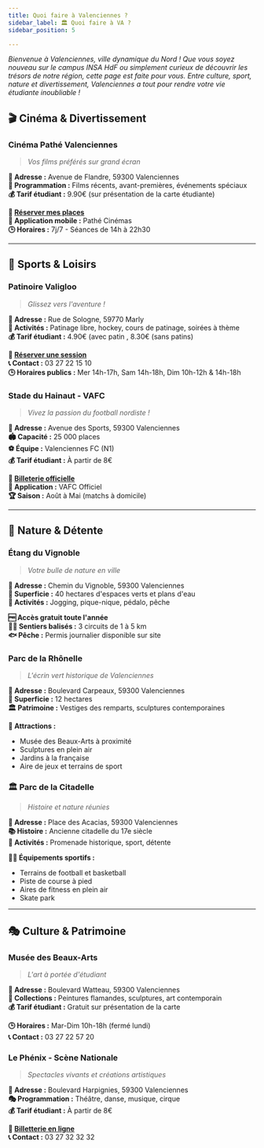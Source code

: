 ```yaml
---
title: Quoi faire à Valenciennes ?
sidebar_label: 🏛️ Quoi faire à VA ?
sidebar_position: 5

---
```


*Bienvenue à Valenciennes, ville dynamique du Nord ! Que vous soyez nouveau sur le campus INSA HdF ou simplement curieux de découvrir les trésors de notre région, cette page est faite pour vous. Entre culture, sport, nature et divertissement, Valenciennes a tout pour rendre votre vie étudiante inoubliable !*


## 🎬 Cinéma & Divertissement

### Cinéma Pathé Valenciennes
> *Vos films préférés sur grand écran*

**📍 Adresse :** Avenue de Flandre, 59300 Valenciennes\
**🎥 Programmation :** Films récents, avant-premières, événements spéciaux\
**💰 Tarif étudiant :** 9.90€ (sur présentation de la carte étudiante)

**🎫 [Réserver mes places](https://www.pathe.fr/cinemas/cinema-pathe-valenciennes)**\
**📱 Application mobile :** Pathé Cinémas\
**🕒 Horaires :** 7j/7 - Séances de 14h à 22h30  

---

## 🏒 Sports & Loisirs

### Patinoire Valigloo
> *Glissez vers l'aventure !*


**📍 Adresse :** Rue de Sologne, 59770 Marly\
**🎯 Activités :** Patinage libre, hockey, cours de patinage, soirées à thème\
**💰 Tarif étudiant :** 4.90€ (avec patin , 8.30€ (sans patins)

**🎫 [Réserver une session](https://www.patinoire-valigloo.fr/)** \
**📞 Contact :** 03 27 22 15 10\
**🕒 Horaires publics :** Mer 14h-17h, Sam 14h-18h, Dim 10h-12h & 14h-18h

### Stade du Hainaut - VAFC
> *Vivez la passion du football nordiste !*


**📍 Adresse :** Avenue des Sports, 59300 Valenciennes\
**🏟️ Capacité :** 25 000 places\
**⚽ Équipe :** Valenciennes FC (N1)\
**💰 Tarif étudiant :** À partir de 8€

**🎫 [Billeterie officielle](https://www.va-fc.com/)**\
**📱 Application :** VAFC Officiel\
**🏆 Saison :** Août à Mai (matchs à domicile)

---

## 🌳 Nature & Détente

### Étang du Vignoble
> *Votre bulle de nature en ville*


**📍 Adresse :** Chemin du Vignoble, 59300 Valenciennes\
**🌅 Superficie :** 40 hectares d'espaces verts et plans d'eau\
**🎯 Activités :** Jogging, pique-nique, pédalo, pêche

**🆓 Accès gratuit toute l'année**\
**🚶‍♀️ Sentiers balisés :** 3 circuits de 1 à 5 km\
**🐟 Pêche :** Permis journalier disponible sur site  


### Parc de la Rhônelle
> *L'écrin vert historique de Valenciennes*


**📍 Adresse :** Boulevard Carpeaux, 59300 Valenciennes\
**🌳 Superficie :** 12 hectares\
**🏛️ Patrimoine :** Vestiges des remparts, sculptures contemporaines

**🎨 Attractions :**
- Musée des Beaux-Arts à proximité
- Sculptures en plein air
- Jardins à la française
- Aire de jeux et terrains de sport

### 🏛️ **Parc de la Citadelle**
> *Histoire et nature réunies*


**📍 Adresse :** Place des Acacias, 59300 Valenciennes\
**📚 Histoire :** Ancienne citadelle du 17e siècle\
**🎯 Activités :** Promenade historique, sport, détente

**🏃‍♂️ Équipements sportifs :**
- Terrains de football et basketball
- Piste de course à pied
- Aires de fitness en plein air
- Skate park

---

## 🎭 **Culture & Patrimoine**

### Musée des Beaux-Arts
> *L'art à portée d'étudiant*

**📍 Adresse :** Boulevard Watteau, 59300 Valenciennes\
**🎨 Collections :** Peintures flamandes, sculptures, art contemporain\
**💰 Tarif étudiant :** Gratuit sur présentation de la carte  

**🕒 Horaires :** Mar-Dim 10h-18h (fermé lundi)\
**📞 Contact :** 03 27 22 57 20  

### Le Phénix - Scène Nationale
> *Spectacles vivants et créations artistiques*

**📍 Adresse :** Boulevard Harpignies, 59300 Valenciennes\
**🎭 Programmation :** Théâtre, danse, musique, cirque\
**💰 Tarif étudiant :** À partir de 8€  

**🎫 [Billetterie en ligne](https://www.lephenix.fr/)**\
**📞 Contact :** 03 27 32 32 32
